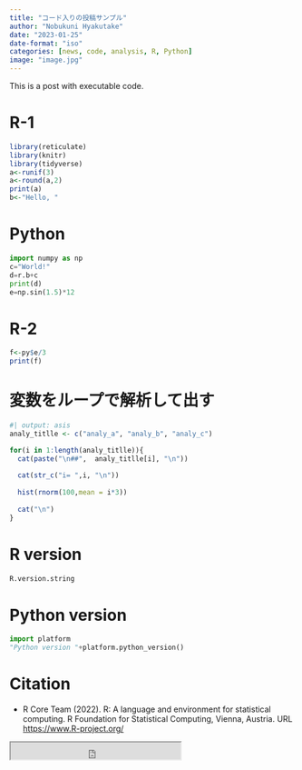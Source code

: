 ```yaml
---
title: "コード入りの投稿サンプル"
author: "Nobukuni Hyakutake"
date: "2023-01-25"
date-format: "iso"
categories: [news, code, analysis, R, Python]
image: "image.jpg"
---
```


This is a post with executable code.

# R-1

```r
library(reticulate)
library(knitr)
library(tidyverse)
a<-runif(3)
a<-round(a,2)
print(a)
b<-"Hello, "
```
# Python

```python
import numpy as np
c="World!"
d=r.b+c
print(d)
e=np.sin(1.5)*12
```

# R-2

```r
f<-py$e/3
print(f)
```

# 変数をループで解析して出す

```r
#| output: asis
analy_titlle <- c("analy_a", "analy_b", "analy_c")

for(i in 1:length(analy_titlle)){
  cat(paste("\n##",  analy_titlle[i], "\n"))
  
  cat(str_c("i= ",i, "\n"))
  
  hist(rnorm(100,mean = i*3))
  
  cat("\n")
}
```


# R version

```r
R.version.string
```

# Python version

```python
import platform
"Python version "+platform.python_version()
```

# Citation

- R Core Team (2022). R: A language and environment for statistical computing. R Foundation for Statistical Computing, Vienna, Austria. URL [https://www.R-project.org/](https://www.R-project.org/)


```{=html}
<iframe width="300" height="30" src="https://nobukuni-hyakutake.github.io/see_you_again.html" title="Quarto Documentation"></iframe>
```